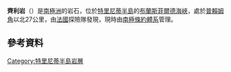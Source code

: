 {{Coord|62|57|S|57|15|W||display=title}}

'''齊利岩'''（{{lang-en|Zélée Rocks}}）是[[南極洲|南極洲]]的岩石，位於[[特里尼蒂半島|特里尼蒂半島]]的[[布蘭斯菲爾德海峽|布蘭斯菲爾德海峽]]，處於[[普賴姆角|普賴姆角]]以北27公里，由[[法國|法國]]探險隊發現，現時由[[南極條約體系|南極條約體系]]管理。

==參考資料==
{{usgs-gazetteer}}

{{DEFAULTSORT:Zélée Rocks}}
[[Category:特里尼蒂半島岩層|Category:特里尼蒂半島岩層]]


{{TrinityPeninsula-geo-stub}}